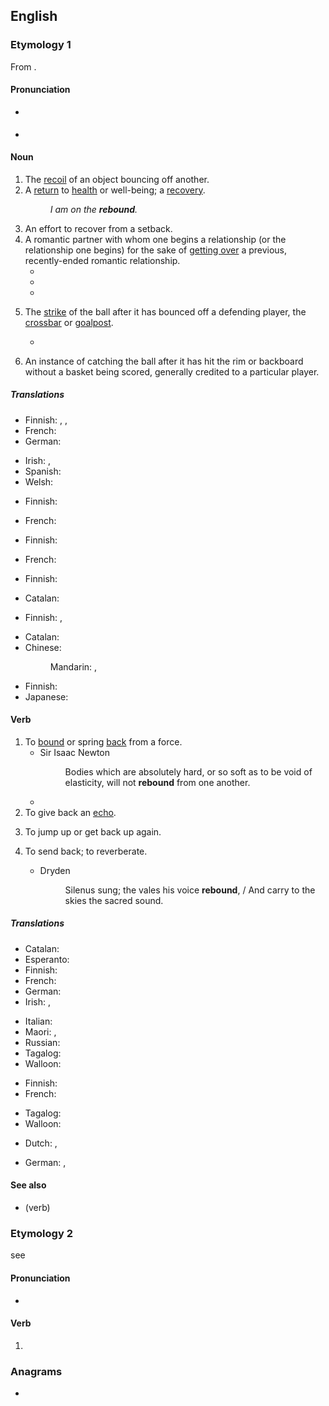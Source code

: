 ==English==

===Etymology 1===
From {{etyl|fro|en}} {{m|fro|rebondir}}.

====Pronunciation====
* {{a|RP}} {{IPA|/ɹiˈbaʊnd/|lang=en}}
* {{a|US}} {{IPA|/ˈɹibaʊnd/|lang=en}}

====Noun====
{{en-noun}}

# The [[recoil]] of an object bouncing off another.
# A [[return]] to [[health]] or well-being; a [[recovery]].
#: ''I am on the '''rebound'''.''
# An effort to recover from a setback.
# A romantic partner with whom one begins a relationship (or the relationship one begins) for the sake of [[get over|getting over]] a previous, recently-ended romantic relationship.
#* {{quote-book|year=2008|title=Proceed with Caution: Life's a Journey|author=Craig Ainsworth|passage=What if she was a '''rebound''' after all and he didn't feel the same way for her anymore?|page=96|ISBN=1424186080}}
#* {{quote-book|year=2009|title=Nuthouse Love|author=Kenny Attaway|passage=Nika was dealt a terrible blow in finding she was a '''rebound''' and that Steve was still madly in love with his ex and that their love affair was sparked out of retaliation[.]|page=154|ISBN=1449044549}}
#* {{quote-book|year=2010|title=Sixty, Sex, & Tango: Confessions of a Beatnik Boomer|author=Joan Moran|passage=Sure, he was a '''rebound''', but he was a respectable '''rebound'''. Then, the '''rebound''' broke up with me.|page=43|ISBN=1450232817}}
# {{lb|en|sports}} The [[strike]] of the ball after it has bounced off a defending player, the [[crossbar]] or [[goalpost]].
#* {{quote-journal
|date=December 28, 2010
|author=Kevin Darling
|title=West Brom 1 - 3 Blackburn
|work=BBC
|url=http://news.bbc.co.uk/sport1/hi/football/eng_prem/9308862.stm
|page=
|passage=The inevitable Baggies onslaught followed as substitute Simon Cox saw his strike excellently parried by keeper Bunn, with Cox heading the '''rebound''' down into the ground and agonisingly over the bar.}}
# {{lb|en|basketball}} An instance of catching the ball after it has hit the rim or backboard without a basket being scored, generally credited to a particular player.

=====Translations=====
{{trans-top|recoil of an object bouncing off another}}
* Finnish: {{t|fi|kimpoaminen}}, {{t|fi|pomppaaminen}}, {{t+|fi|pomppu}}
* French: {{t+|fr|rebond|m}}
* German: {{t|de|Rückprall|m}}
{{trans-mid}}
* Irish: {{t|ga|athléim|f}}, {{t|ga|athphreab|f}}
* Spanish: {{t+|es|rebote}}
* Welsh: {{t|cy|adlam|m}}
{{trans-bottom}}

{{trans-top|return to health}}
* Finnish: {{t+|fi|toipuminen}}
{{trans-mid}}
* French: {{t+|fr|guérison|f}}
{{trans-bottom}}

{{trans-top|effort to recover from a setback}}
* Finnish: {{t+|fi|toipuminen}}
{{trans-mid}}
* French: {{t+|fr|rétablissement|m}}
{{trans-bottom}}

{{trans-top|romantic partner, for the sake of recovery}}
* Finnish: {{t+|fi|lohdutuspalkinto}}
{{trans-mid}}
{{trans-bottom}}

{{trans-top|the strike of the ball}}
* Catalan: {{t+|ca|rebot|m}}
{{trans-mid}}
* Finnish: {{t|fi|paluupallo}} {{qualifier|soccer/football}}, {{t|fi|paluukiekko}} {{qualifier|ice hockey}}
{{trans-bottom}}

{{trans-top|in basketball}}
* Catalan: {{t+|ca|rebot|m}}
* Chinese:
*: Mandarin: {{t+|cmn|籃板球|sc=Hani}}, {{t+|cmn|篮板球|tr=lánbǎnqiú|sc=Hani}}
{{trans-mid}}
* Finnish: {{t|fi|levypallo}}
* Japanese: {{t|ja|リバウンド|tr=ribaundo}}
{{trans-bottom}}

====Verb====
{{en-verb}}

# To [[bound]] or spring [[back]] from a force.
#* Sir Isaac Newton
#*: Bodies which are absolutely hard, or so soft as to be void of elasticity, will not '''rebound''' from one another.
#* {{quote-journal
|date=August 23, 2012
|author=Alasdair Lamont
|title=Hearts 0-1 Liverpool
|work=BBC Sport
|url=http://www.bbc.co.uk/sport/0/football/19279553
|page=
|passage=Martin Kelly fired in a dangerous cross and the Hearts defender looked on in horror as the ball '''rebounded''' off him and into the net.}}
# To give back an [[echo]].
#: {{rfquotek|T. Warton}}
# {{lb|en|figuratively}} To jump up or get back up again.
#: {{rfquotek|Alexander Pope}}
# {{lb|en|transitive}} To send back; to reverberate.
#* Dryden
#*: Silenus sung; the vales his voice '''rebound''', / And carry to the skies the sacred sound.

=====Translations=====
{{trans-top|To bound or spring back from a force}}
* Catalan: {{t+|ca|rebotre}}
* Esperanto: {{t|eo|resalti}}
* Finnish: {{t+|fi|kimmota}}
* French: {{t+|fr|rebondir}}
* German: {{t|de|zurückprallen}}
* Irish: {{t|ga|athléim}}, {{t|ga|athphreab}}
{{trans-mid}}
* Italian: {{t+|it|rimbalzare}}
* Maori: {{t|mi|tāwhana}}, {{t|mi|turapa}}
* Russian: {{t+|ru|отскакивать}}
* Tagalog: {{t|tl|tumalbog}}
* Walloon: {{t+|wa|ridjibler}}
{{trans-bottom}}

{{trans-top|To jump up or get back up again}}
* Finnish: {{t|fi|ponnahtaa}}
* French: {{t+|fr|rebondir}}
{{trans-mid}}
* Tagalog: {{t|tl|tumalbog}}
* Walloon: {{t+|wa|rispiter}}
{{trans-bottom}}

{{checktrans-top}}
* Dutch: {{t+check|nl|terugspringen}}, {{t+check|nl|stuiteren}}
{{trans-mid}}
* German: {{t-check|de|abprallen}}, {{t-check|de|sich erholen}}
{{trans-bottom}}

====See also====
* {{l|en|bound}} (verb)

===Etymology 2===
see {{m|en|rebind}}

====Pronunciation====
* {{IPA|/ˈɹibɑʊnd/|lang=en}}

====Verb====
{{head|en|verb form}}

# {{en-past of|rebind}}

===Anagrams===
* {{anagrams|en|bounder|unbored|unrobed}}
